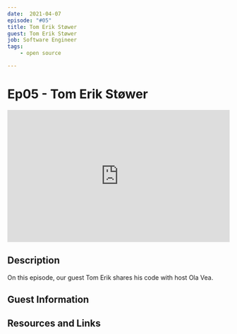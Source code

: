 ```yaml
---
date:  2021-04-07
episode: "#05"
title: Tom Erik Støwer
guest: Tom Erik Støwer
job: Software Engineer
tags:
    - open source

---
```



# Ep05 - Tom Erik Støwer



<div class="soundcloud-iframe">
    <iframe width="100%" height="300" scrolling="no" frameborder="no" allow="autoplay" src="https://w.soundcloud.com/player/?url=https%3A//api.soundcloud.com/tracks/1030757077&color=%23ff5500&auto_play=true&hide_related=false&show_comments=true&show_user=true&show_reposts=false&show_teaser=true&visual=true"></iframe>
</div>


## Description

On this episode, our guest Tom Erik shares his code with host Ola Vea.


## Guest Information


## Resources and Links

